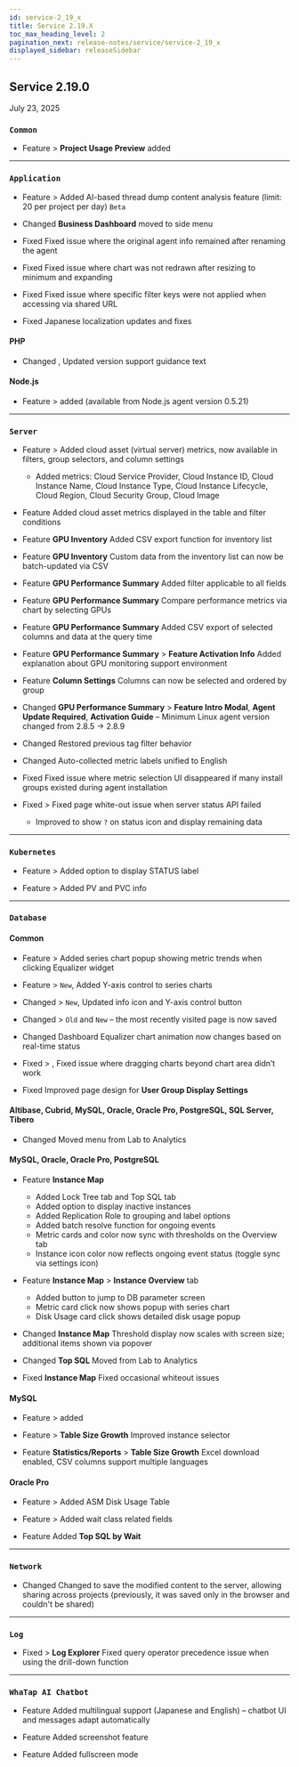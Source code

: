 ```yaml
---
id: service-2_19_x
title: Service 2.19.X
toc_max_heading_level: 2
pagination_next: release-notes/service/service-2_19_x
displayed_sidebar: releaseSidebar
---
```


## Service 2.19.0

July 23, 2025

<div class='indentTab'>

### `Common`

- <Status priority='1'>Feature</Status> <Cmdname sid="my_usage" className="uitext" /> &gt; **Project Usage Preview** added

---

### `Application`

- <Status priority='1'>Feature</Status> <Cmdname sid="side_agentsConfiguration" className="uitext" /> &gt; <Cmdname sid="side_threadList" className="uitext" /> Added AI-based thread dump content analysis feature (limit: 20 per project per day) <code class="Beta">Beta</code>

- <Status priority='1'>Changed</Status> **Business Dashboard** moved to side menu

- <Status priority='0'>Fixed</Status> <Cmdname sid="agent_list" className="uitext" /> Fixed issue where the original agent info remained after renaming the agent

- <Status priority='0'>Fixed</Status> <Cmdname sid="speed_chart" className="uitext" /> Fixed issue where chart was not redrawn after resizing to minimum and expanding

- <Status priority='0'>Fixed</Status> <Cmdname sid="transaction_map" className="uitext" /> Fixed issue where specific filter keys were not applied when accessing via shared URL

- <Status priority='0'>Fixed</Status> <Cmdname sid="side_agentSetting" className="uitext" /> Japanese localization updates and fixes

#### PHP

- <Status priority='1'>Changed</Status> <Cmdname sid="add_project" className="uitext" />, <Cmdname sid="TTL07075" className="uitext" /> Updated version support guidance text

#### Node.js

- <Status priority='1'>Feature</Status> <Cmdname sid="side_agentsConfiguration" className="uitext" /> &gt; <Cmdname sid="side_systemGarbageCollection" className="uitext" /> added (available from Node.js agent version 0.5.21)

---

### `Server`

- <Status priority='1'>Feature</Status> <Cmdname sid="side_dashboard" className="uitext" /> &gt; <Cmdname sid="side_serverInventoryMap" className="uitext" /> Added cloud asset (virtual server) metrics, now available in filters, group selectors, and column settings

    - Added metrics: Cloud Service Provider, Cloud Instance ID, Cloud Instance Name, Cloud Instance Type, Cloud Instance Lifecycle, Cloud Region, Cloud Security Group, Cloud Image

- <Status priority='1'>Feature</Status> <Cmdname sid="side_serverInventory" className="uitext" /> Added cloud asset metrics displayed in the table and filter conditions

- <Status priority='1'>Feature</Status> **GPU Inventory** Added CSV export function for inventory list

- <Status priority='1'>Feature</Status> **GPU Inventory** Custom data from the inventory list can now be batch-updated via CSV

- <Status priority='1'>Feature</Status> **GPU Performance Summary** Added filter applicable to all fields

- <Status priority='1'>Feature</Status> **GPU Performance Summary** Compare performance metrics via chart by selecting GPUs

- <Status priority='1'>Feature</Status> **GPU Performance Summary** Added CSV export of selected columns and data at the query time

- <Status priority='1'>Feature</Status> **GPU Performance Summary** &gt; **Feature Activation Info** Added explanation about GPU monitoring support environment

- <Status priority='1'>Feature</Status> **Column Settings** Columns can now be selected and ordered by group

- <Status priority='1'>Changed</Status> **GPU Performance Summary** &gt; **Feature Intro Modal**, **Agent Update Required**, **Activation Guide** – Minimum Linux agent version changed from 2.8.5 → 2.8.9

- <Status priority='1'>Changed</Status> <Cmdname sid="side_serverList" className="uitext" /> Restored previous tag filter behavior

- <Status priority='1'>Changed</Status> <Cmdname sid="side_serverInventory" className="uitext" /> Auto-collected metric labels unified to English

- <Status priority='0'>Fixed</Status> Fixed issue where metric selection UI disappeared if many install groups existed during agent installation

- <Status priority='0'>Fixed</Status> <Cmdname sid="side_serverList" className="uitext" /> &gt; <Cmdname sid="side_serverDetail" className="uitext" /> Fixed page white-out issue when server status API failed

    - Improved to show `?` on status icon and display remaining data

---

### `Kubernetes`

- <Status priority='1'>Feature</Status> <Cmdname sid="side_dashboard" className="uitext" /> &gt; <Cmdname sid="container_map" className="uitext" /> Added option to display STATUS label

- <Status priority='1'>Feature</Status> <Cmdname sid="side_workload" className="uitext" /> &gt; <Cmdname sid="podList" className="uitext" /> Added PV and PVC info

---

### `Database`

#### Common

- <Status priority='1'>Feature</Status> <Cmdname sid="side_dashboard" className="uitext" /> &gt; <Cmdname sid="side_multiInstance" className="uitext" /> Added series chart popup showing metric trends when clicking Equalizer widget

- <Status priority='1'>Feature</Status> <Cmdname sid="side_dashboard" className="uitext" /> &gt; <Cmdname sid="side_dbMonitoring" className="uitext" /> <code class="newfunc">New</code>, <Cmdname sid="side_multiInstance" className="uitext" /> Added Y-axis control to series charts

- <Status priority='1'>Changed</Status> <Cmdname sid="side_dashboard" className="uitext" /> &gt; <Cmdname sid="side_dbMonitoring" className="uitext" /> <code class="newfunc">New</code>, <Cmdname sid="side_multiInstance" className="uitext" /> Updated info icon and Y-axis control button

- <Status priority='1'>Changed</Status> <Cmdname sid="side_dashboard" className="uitext" /> &gt; <Cmdname sid="side_dbMonitoring" className="uitext" /> <code class='oldfunc'>Old</code> and <code class="newfunc">New</code> – the most recently visited page is now saved

- <Status priority='1'>Changed</Status> Dashboard Equalizer chart animation now changes based on real-time status

- <Status priority='0'>Fixed</Status> <Cmdname sid="side_dashboard" className="uitext" /> &gt; <Cmdname sid="side_multiInstance" className="uitext" />, <Cmdname sid="side_slowQueryLog" className="uitext" /> Fixed issue where dragging charts beyond chart area didn’t work

- <Status priority='0'>Fixed</Status> Improved page design for **User Group Display Settings**

#### Altibase, Cubrid, MySQL, Oracle, Oracle Pro, PostgreSQL, SQL Server, Tibero

- <Status priority='1'>Changed</Status> <Cmdname sid="side_dbScriptManager" className="uitext" /> Moved menu from Lab to Analytics

#### MySQL, Oracle, Oracle Pro, PostgreSQL

- <Status priority='1'>Feature</Status> **Instance Map**

    - Added Lock Tree tab and Top SQL tab
    - Added option to display inactive instances
    - Added Replication Role to grouping and label options
    - Added batch resolve function for ongoing events
    - Metric cards and color now sync with thresholds on the Overview tab
    - Instance icon color now reflects ongoing event status (toggle sync via settings icon)

- <Status priority='1'>Feature</Status> **Instance Map** &gt; **Instance Overview** tab

    - Added button to jump to DB parameter screen
    - Metric card click now shows popup with series chart
    - Disk Usage card click shows detailed disk usage popup

- <Status priority='1'>Changed</Status> **Instance Map** Threshold display now scales with screen size; additional items shown via popover

- <Status priority='1'>Changed</Status> **Top SQL** Moved from Lab to Analytics

- <Status priority='0'>Fixed</Status> **Instance Map** Fixed occasional whiteout issues

#### MySQL

- <Status priority='1'>Feature</Status> <Cmdname sid="side_analysis" className="uitext" /> &gt; <Cmdname sid="side_sessionHistory" className="uitext" /> added

- <Status priority='1'>Feature</Status> <Cmdname sid="reportStat" className="uitext" /> &gt; **Table Size Growth** Improved instance selector

- <Status priority='1'>Feature</Status> **Statistics/Reports** &gt; **Table Size Growth** Excel download enabled, CSV columns support multiple languages

#### Oracle Pro

- <Status priority='1'>Feature</Status> <Cmdname sid="reportStat" className="uitext" /> &gt; <Cmdname sid="side_tableSpace" className="uitext" /> Added ASM Disk Usage Table

- <Status priority='1'>Feature</Status> <Cmdname sid="side_reportStat" className="uitext" /> &gt; <Cmdname sid="side_dbSqlStat" className="uitext" /> Added wait class related fields

- <Status priority='1'>Feature</Status> Added **Top SQL by Wait**

---

### `Network`

- <Status priority='1'>Changed</Status> <Cmdname sid="MNU06848" className="uitext" /> Changed to save the modified content to the server, allowing sharing across projects (previously, it was saved only in the browser and couldn't be shared)

---

### `Log`

- <Status priority='0'>Fixed</Status> <Cmdname sid="side_log" className="uitext" /> &gt; **Log Explorer** Fixed query operator precedence issue when using the drill-down function

---

### `WhaTap AI Chatbot`

- <Status priority='1'>Feature</Status> Added multilingual support (Japanese and English) – chatbot UI and messages adapt automatically

- <Status priority='1'>Feature</Status> Added screenshot feature

- <Status priority='1'>Feature</Status> Added fullscreen mode

</div> 
